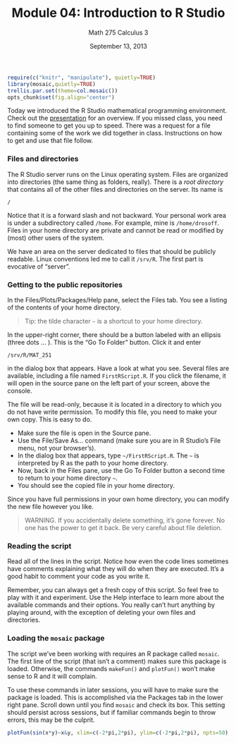 % Module 04:
  Introduction to R Studio
% Math 275 Calculus 3
% September 13, 2013

```{r echo=FALSE,include=FALSE,results="hide",label="options"}
require(c("knitr", "manipulate"), quietly=TRUE)
library(mosaic,quietly=TRUE)
trellis.par.set(theme=col.mosaic())
opts_chunk$set(fig.align="center")
```

Today we introduced the R Studio mathematical programming environment. Check out the [presentation][d03] for an overview. If you missed class, you need to find someone to get you up to speed. There was a request for a file containing some of the work we did together in class. Instructions on how to get and use that file follow.

### Files and directories

The R Studio server runs on the Linux operating system. Files are organized into directories (the same thing as folders, really). There is a *root directory* that contains all of the other files and directories on the server. Its name is

    /

Notice that it is a forward slash and not backward. Your personal work area is under a subdirectory called ```/home```. For example, mine is ```/home/drosoff```. Files in your home directory are private and cannot be read or modified by (most) other users of the system. 

We have an area on the server dedicated to files that should be publicly readable. Linux conventions led me to call it ```/srv/R```. The first part is evocative of "server". 

### Getting to the public repositories

In the Files/Plots/Packages/Help pane, select the Files tab. You see a listing of the contents of your home directory. 

> Tip: the tilde character ```~``` is a shortcut to your home directory. 

In the upper-right corner, there should be a button labeled with an ellipsis (three dots ... ). This is the "Go To Folder" button. Click it and enter 

    /srv/R/MAT_251

in the dialog box that appears. Have a look at what you see. Several files are available, including a file named ```FirstRScript.R```. If you click the filename, it will open in the source pane on the left part of your screen, above the console.

The file will be read-only, because it is located in a directory to which you do not have write permission. To modify this file, you need to make your own copy. This is easy to do.

<ul class="circ">
<li>Make sure the file is open in the Source pane.</li> 
<li>Use the File/Save As... command (make sure you are in R Studio's File menu, not your browser's).</li>
<li>In the dialog box that appears, type ```~/FirstRScript.R```. The ```~``` is interpreted by R as the path to your home directory.</li> 
<li>Now, back in the Files pane, use the Go To Folder button a second time to return to your home  directory ```~```.</li>
<li>You should see the copied file in your home directory.</li>
</ul>

Since you have full permissions in your own home directory, you can modify the new file however you like.

> WARNING. If you accidentally delete something, it's gone forever. No one has the power to get it back. Be very careful about file deletion.

### Reading the script

Read all of the lines in the script. Notice how even the code lines sometimes have comments explaining what they will do when they are executed. It's a good habit to comment your code as you write it.

Remember, you can always get a fresh copy of this script. So feel free to play with it and experiment. Use the Help interface to learn more about the available commands and their options. You really can't hurt anything by playing around, with the exception of deleting your own files and directories.

### Loading the ```mosaic``` package

The script we've been working with requires an R package called ```mosaic```. The first line of the script (that isn't a comment) makes sure this package is loaded. Otherwise, the commands ```makeFun()``` and ```plotFun()``` won't make sense to R and it will complain.

To use these commands in later sessions, you will have to make sure the package is loaded. This is accomplished via the Packages tab in the lower right pane. Scroll down until you find ```mosaic``` and check its box. This setting should persist across sessions, but if familiar commands begin to throw errors, this may be the culprit.

```{r fig01}
plotFun(sin(x*y)~x&y, xlim=c(-2*pi,2*pi), ylim=c(-2*pi,2*pi), npts=50)
```

[d03]: ../decks/03/Deck.pdf

